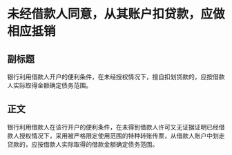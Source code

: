 # 未经借款人同意，从其账户扣贷款，应做相应抵销
## 副标题
银行利用借款人开户的便利条件，在未经授权情况下，擅自扣划贷款的，应按借款人实际取得金额确定债务范围。
## 正文
银行利用借款人在该行开户的便利条件，在未得到借款人许可又无证据证明已经借款人授权情况下，采用被严格限定使用范围的特种转账传票，从借款人账户中划走贷款的，应按借款人实际取得的借款金额确定债务范围。